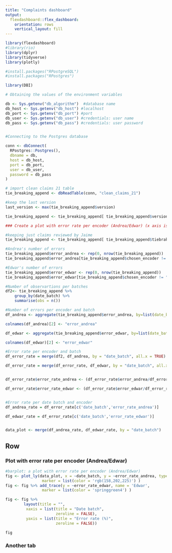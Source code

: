 ```yaml
---
title: "Complaints dashboard"
output: 
  flexdashboard::flex_dashboard:
    orientation: rows
    vertical_layout: fill
---
```


```r
library(flexdashboard)
#library(rio)
library(dplyr)
library(tidyverse)
library(plotly)
```


```r
#install.packages("RPostgreSQL")
#install.packages("RPostgres")
```

```r

library(DBI)

# Obtaining the values of the environment variables

db <- Sys.getenv("db_algorithm")  #database name
db_host <- Sys.getenv("db_host") #localhost
db_port <- Sys.getenv("db_port") #port
db_user <- Sys.getenv("db_user") #credentials: user name
db_pass <- Sys.getenv("db_pass") #credentials: user password


#Connecting to the Postgres database

conn <- dbConnect(
  RPostgres::Postgres(),
  dbname = db,
  host = db_host,
  port = db_port,
  user = db_user,
  password = db_pass
)

```


```r
# import clean claims 21 table 
tie_breaking_append <- dbReadTable(conn, "clean_claims_21")

#keep the last version
last_version <- max(tie_breaking_append$version)

tie_breaking_append <- tie_breaking_append[ tie_breaking_append$version == last_version, ]

```


```r

### Create a plot with error rate per encoder (Andrea/Edwar) (x axis is for number of batch, y for the error rate)

#keeping just claims reviewed by Jaime
tie_breaking_append <- tie_breaking_append[ tie_breaking_append$tiebraker_name == "Jaime", ]

#Andrea's number of errors
tie_breaking_append$error_andrea <- rep(0, nrow(tie_breaking_append))
tie_breaking_append$error_andrea[tie_breaking_append$chosen_encoder != "Andrea" & tie_breaking_append$chosen_encoder != "Andrea/Edwar"] <- 1

#Edwar's number of errors
tie_breaking_append$error_edwar <- rep(0, nrow(tie_breaking_append))
tie_breaking_append$error_edwar[tie_breaking_append$chosen_encoder != "Edwar" & tie_breaking_append$chosen_encoder != "Andrea/Edwar"] <- 1

#Number of observartions per batches
df2<- tie_breaking_append %>%
    group_by(date_batch) %>%
    summarise(obs = n()) 

#Number of errors per encoder and batch
df_andrea <- aggregate(tie_breaking_append$error_andrea, by=list(date_batch=tie_breaking_append$date_batch), FUN=sum)

colnames(df_andrea)[2] <- "error_andrea"

df_edwar <- aggregate(tie_breaking_append$error_edwar, by=list(date_batch=tie_breaking_append$date_batch), FUN=sum)

colnames(df_edwar)[2] <- "error_edwar"

#Error rate per encoder and batch
df_error_rate = merge(df2, df_andrea, by = "date_batch", all.x = TRUE)

df_error_rate = merge(df_error_rate, df_edwar, by = "date_batch", all.x = TRUE)


df_error_rate$error_rate_andrea <- (df_error_rate$error_andrea/df_error_rate$obs)*100

df_error_rate$error_rate_edwar <- (df_error_rate$error_edwar/df_error_rate$obs)*100


#Error rate per date batch and encoder
df_andrea_rate = df_error_rate[c('date_batch','error_rate_andrea')]

df_edwar_rate = df_error_rate[c('date_batch','error_rate_edwar')]


data_plot <- merge(df_andrea_rate, df_edwar_rate, by = "date_batch")
```

Row {.tabset}
-----------------------------------------------------------------------

### Plot with error rate per encoder (Andrea/Edwar) 

```r
#barplot: a plot with error rate per encoder (Andrea/Edwar)
fig <- plot_ly(data_plot, x = ~date_batch, y = ~error_rate_andrea, type = 'bar',  name = 'Andrea',
                marker = list(color = 'rgb(158,202,225)') )
fig <- fig %>% add_trace(y = ~error_rate_edwar, name = 'Edwar',
                marker = list(color = 'springgreen4') )         

fig <- fig %>% 
        layout(title = "",
         xaxis = list(title = "Date batch",
                      zeroline = FALSE),
         yaxis = list(title = "Error rate (%)",
                      zeroline = FALSE))

fig
```


### Another tab

